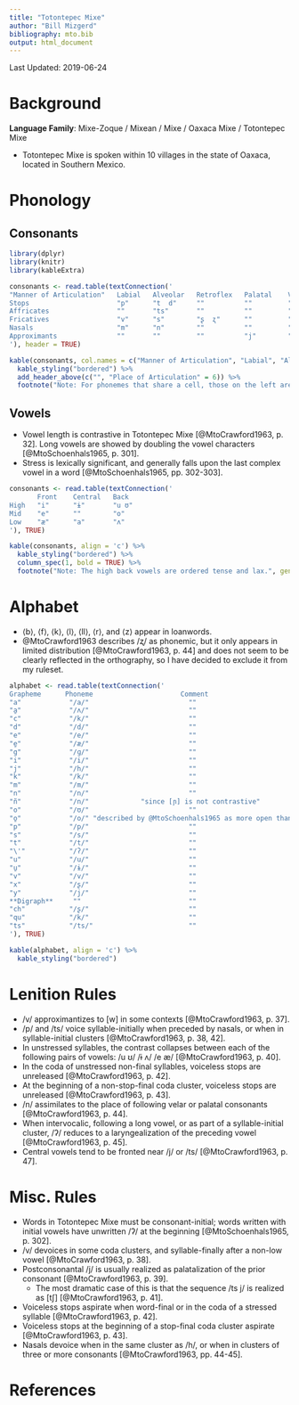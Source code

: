 ```yaml
---
title: "Totontepec Mixe"
author: "Bill Mizgerd"
bibliography: mto.bib
output: html_document
---
```


Last Updated: 2019-06-24

# Background

**Language Family**: Mixe-Zoque / Mixean / Mixe / Oaxaca Mixe / Totontepec Mixe

* Totontepec Mixe is spoken within 10 villages in the state of Oaxaca, located in Southern Mexico.

# Phonology

## Consonants

```r

library(dplyr)
library(knitr)
library(kableExtra)

consonants <- read.table(textConnection('
"Manner of Articulation"   Labial   Alveolar   Retroflex   Palatal    Velar   Glottal
Stops                      "p"      "t  d"     ""          ""         "k  g"  "ʔ"
Affricates                 ""       "ts"       ""          ""         ""      ""
Fricatives                 "v"      "s"        "ʂ  ʐ"      ""         ""      "h"
Nasals                     "m"      "n"        ""          ""         ""      ""
Approximants               ""       ""         ""          "j"        ""      ""
'), header = TRUE)

kable(consonants, col.names = c("Manner of Articulation", "Labial", "Alveolar", "Retroflex", "Palatal", "Velar", "Glottal"), align = 'c') %>%
  kable_styling("bordered") %>%
  add_header_above(c("", "Place of Articulation" = 6)) %>%
  footnote("Note: For phonemes that share a cell, those on the left are voiceless, whereas those on the right are voiced.", general_title = "")
```

## Vowels

* Vowel length is contrastive in Totontepec Mixe [@MtoCrawford1963, p. 32]. Long vowels are showed by doubling the vowel characters [@MtoSchoenhals1965, p. 301].
* Stress is lexically significant, and generally falls upon the last complex vowel in a word [@MtoSchoenhals1965, pp. 302-303].

```r
consonants <- read.table(textConnection('
       Front    Central   Back
High   "i"      "ɨ"       "u ʊ"
Mid    "e"      ""        "o"
Low    "æ"      "a"       "ʌ"
'), TRUE)

kable(consonants, align = 'c') %>%
  kable_styling("bordered") %>%
  column_spec(1, bold = TRUE) %>%
  footnote("Note: The high back vowels are ordered tense and lax.", general_title = "")
```

# Alphabet

* ⟨b⟩, ⟨f⟩, ⟨k⟩, ⟨l⟩, ⟨ll⟩, ⟨r⟩, and ⟨z⟩ appear in loanwords.  
* @MtoCrawford1963 describes /ʐ/ as phonemic, but it only appears in limited distribution [@MtoCrawford1963, p. 44] and does not seem to be clearly reflected in the orthography, so I have decided to exclude it from my ruleset.


```r

alphabet <- read.table(textConnection('
Grapheme      Phoneme                      Comment
"a"            "/a/"                         ""
"a̱"            "/ʌ/"                         ""
"c"            "/k/"                         ""
"d"            "/d/"                         ""
"e"            "/e/"                         ""
"e̱"            "/æ/"                         ""
"g"            "/ɡ/"                         ""
"i"            "/i/"                         ""
"j"            "/h/"                         ""
"k"            "/k/"                         ""
"m"            "/m/"                         ""
"n"            "/n/"                         ""
"ñ"            "/n/"             "since [ɲ] is not contrastive"
"o"            "/ʊ/"                         ""
"o̱"            "/o/" "described by @MtoSchoenhals1965 as more open than ⟨o⟩ (p. 300)"  
"p"            "/p/"                         ""
"s"            "/s/"                         ""
"t"            "/t/"                         ""
"\'"           "/ʔ/"                         ""
"u"            "/u/"                         ""
"u̱"            "/ɨ/"                         ""
"v"            "/v/"                         ""
"x"            "/ʂ/"                         ""
"y"            "/j/"                         ""
**Digraph**     ""                           ""
"ch"           "/ʂ/"                         ""
"qu"           "/k/"                         ""
"ts"           "/ts/"                        ""
'), TRUE)

kable(alphabet, align = 'c') %>%
  kable_styling("bordered")
```

# Lenition Rules

* /v/ approximantizes to [w] in some contexts [@MtoCrawford1963, p. 37].
* /p/ and /ts/ voice syllable-initially when preceded by nasals, or when in syllable-initial clusters [@MtoCrawford1963, p. 38, 42].
* In unstressed syllables, the contrast collapses between each of the following pairs of vowels: /u ʊ/ /ɨ ʌ/ /e æ/ [@MtoCrawford1963, p. 40].
* In the coda of unstressed non-final syllables, voiceless stops are unreleased [@MtoCrawford1963, p. 42].
* At the beginning of a non-stop-final coda cluster, voiceless stops are unreleased [@MtoCrawford1963, p. 43].
* /n/ assimilates to the place of following velar or palatal consonants [@MtoCrawford1963, p. 44].
* When intervocalic, following a long vowel, or as part of a syllable-initial cluster, /ʔ/ reduces to a laryngealization of the preceding vowel [@MtoCrawford1963, p. 45].
* Central vowels tend to be fronted near /j/ or /ts/ [@MtoCrawford1963, p. 47].

# Misc. Rules

* Words in Totontepec Mixe must be consonant-initial; words written with initial vowels have unwritten /ʔ/ at the beginning [@MtoSchoenhals1965, p. 302].
* /v/ devoices in some coda clusters, and syllable-finally after a non-low vowel [@MtoCrawford1963, p. 38].
* Postconsonantal /j/ is usually realized as palatalization of the prior consonant [@MtoCrawford1963, p. 39].
  * The most dramatic case of this is that the sequence /ts j/ is realized as [tʃ] [@MtoCrawford1963, p. 41].
* Voiceless stops aspirate when word-final or in the coda of a stressed syllable [@MtoCrawford1963, p. 42].
* Voiceless stops at the beginning of a stop-final coda cluster aspirate [@MtoCrawford1963, p. 43].
* Nasals devoice when in the same cluster as /h/, or when in clusters of three or more consonants [@MtoCrawford1963, pp. 44-45].

# References
